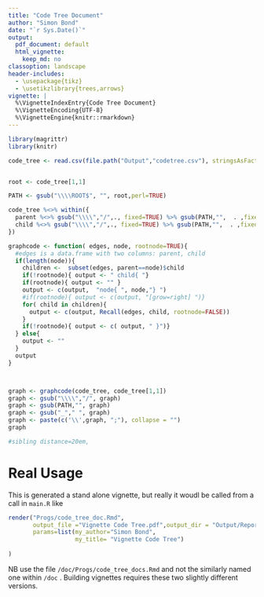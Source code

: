 ```yaml
---
title: "Code Tree Document"
author: "Simon Bond"
date: "`r Sys.Date()`"
output:
  pdf_document: default
  html_vignette:
    keep_md: no
classoption: landscape
header-includes:
  - \usepackage{tikz}
  - \usetikzlibrary{trees,arrows}
vignette: |
  %\VignetteIndexEntry{Code Tree Document} 
  %\VignetteEncoding{UTF-8} 
  %\VignetteEngine{knitr::rmarkdown}
---
```






```r
library(magrittr)
library(knitr)

code_tree <- read.csv(file.path("Output","codetree.csv"), stringsAsFactors = FALSE)


root <- code_tree[1,1]

PATH <- gsub("\\\\ROOT$", "", root,perl=TRUE) 

code_tree %<>% within({
  parent %<>% gsub("\\\\","/",., fixed=TRUE) %>% gsub(PATH,"",  . ,fixed=TRUE)
  child %<>% gsub("\\\\","/",., fixed=TRUE) %>% gsub(PATH,"",  . ,fixed=TRUE)
})

graphcode <- function( edges, node, rootnode=TRUE){
  #edges is a data.frame with two columns: parent, child
  if(length(node)){
    children <-  subset(edges, parent==node)$child
    if(!rootnode){ output <- " child{ "}
    if(rootnode){ output <- "" }
    output <- c(output,  "node{ ", node,"} ")
    #if(rootnode){ output <- c(output, "[grow=right] ")}
    for( child in children){ 
      output <- c(output, Recall(edges, child, rootnode=FALSE))
    }
    if(!rootnode){ output <- c( output, " }")}
  } else{ 
    output <- ""
  }
  output
}



graph <- graphcode(code_tree, code_tree[1,1])
graph <- gsub("\\\\","/", graph)
graph <- gsub(PATH,"", graph)
graph <- gsub("_"," ", graph)
graph <- paste(c('\\',graph, ";"), collapse = "")
graph

#sibling distance=20em,
```

\begin{tikzpicture}[edge from parent fork right, level distance=20em, grow'=right,
  every node/.style = {shape=rectangle, rounded corners,draw, align=center, fill=white}] 
     `r knit_child(text=graph)`
\end{tikzpicture}

# Real Usage

This is generated a stand alone vignette, but really it woudl be called from a call in `main.R` like


```r
render("Progs/code_tree_doc.Rmd", 
       output_file ="Vignette Code Tree.pdf",output_dir = "Output/Reports",
       params=list(my_author="Simon Bond", 
                   my_title= "Vignette Code Tree")
       
)
```

NB use the file `/doc/Progs/code_tree_docs.Rmd` and not the similarly named one within `/doc` . Building vignettes requires these two slightly different versions. 

